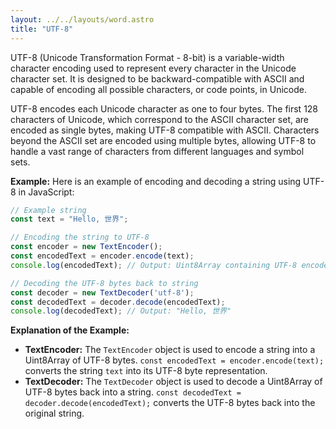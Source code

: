```yaml
---
layout: ../../layouts/word.astro
title: "UTF-8"
---
```

UTF-8 (Unicode Transformation Format - 8-bit) is a variable-width character encoding used to represent every character in the Unicode character set. It is designed to be backward-compatible with ASCII and capable of encoding all possible characters, or code points, in Unicode.

UTF-8 encodes each Unicode character as one to four bytes. The first 128 characters of Unicode, which correspond to the ASCII character set, are encoded as single bytes, making UTF-8 compatible with ASCII. Characters beyond the ASCII set are encoded using multiple bytes, allowing UTF-8 to handle a vast range of characters from different languages and symbol sets.

**Example:**
Here is an example of encoding and decoding a string using UTF-8 in JavaScript:

```javascript
// Example string
const text = "Hello, 世界";

// Encoding the string to UTF-8
const encoder = new TextEncoder();
const encodedText = encoder.encode(text);
console.log(encodedText); // Output: Uint8Array containing UTF-8 encoded bytes

// Decoding the UTF-8 bytes back to string
const decoder = new TextDecoder('utf-8');
const decodedText = decoder.decode(encodedText);
console.log(decodedText); // Output: "Hello, 世界"
```

**Explanation of the Example:**
- **TextEncoder:** The `TextEncoder` object is used to encode a string into a Uint8Array of UTF-8 bytes. `const encodedText = encoder.encode(text);` converts the string `text` into its UTF-8 byte representation.
- **TextDecoder:** The `TextDecoder` object is used to decode a Uint8Array of UTF-8 bytes back into a string. `const decodedText = decoder.decode(encodedText);` converts the UTF-8 bytes back into the original string.